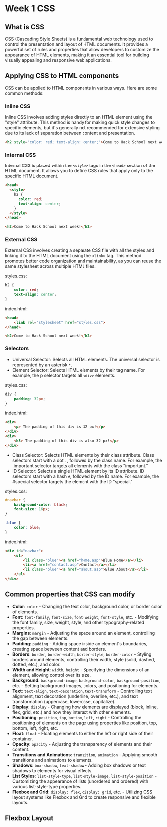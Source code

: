 # Week 1 CSS

## What is CSS

CSS (Cascading Style Sheets) is a fundamental web technology used to control the presentation 
and layout of HTML documents. It provides a powerful set of rules and properties that allow 
developers to customize the appearance of HTML elements, making it an essential tool for building 
visually appealing and responsive web applications.

## Applying CSS to HTML components

CSS can be applied to HTML components in various ways. Here are some common methods:

### Inline CSS

Inline CSS involves adding styles directly to an HTML element using the "style" attribute. 
This method is handy for making quick style changes to specific elements, but it's generally 
not recommended for extensive styling due to its lack of separation between content and presentation.

```html copy showLineNumbers
<h2 style="color: red; text-align: center;">Come to Hack School next week!</h2>
```

### Internal CSS

Internal CSS is placed within the `<style>` tags in the `<head>` section of the HTML document. 
It allows you to define CSS rules that apply only to the specific HTML document.

```html copy showLineNumbers
<head>
  <style>
    h2 {
      color: red;
      text-align: center;
    }
  </style>
</head>

<h2>Come to Hack School next week!</h2>
```

### External CSS

External CSS involves creating a separate CSS file with all the styles and linking it 
to the HTML document using the `<link>` tag. This method promotes better code organization 
and maintainability, as you can reuse the same stylesheet across multiple HTML files.

styles.css:
```css copy showLineNumbers
h2 {
    color: red;
    text-align: center;
}
```

index.html:
```html copy showLineNumbers
<head>
    <link rel="stylesheet" href="styles.css">
</head>

<h2>Come to Hack School next week!</h2>
```

### Selectors

* Universal Selector: Selects all HTML elements. The universal selector is represented by an asterisk `*`.
* Element Selector: Selects HTML elements by their tag name. For example, the p selector targets all `<div>` elements.

styles.css:
```css copy showLineNumbers
div {
    padding: 32px;
}
```

index.html:
```html copy showLineNumbers
<div>
    <p> The padding of this div is 32 px!</p>
</div>
<div>
    <h3> The padding of this div is also 32 px!</p>
</div>
```

* Class Selector: Selects HTML elements by their class attribute. Class selectors start with a dot `.`, 
followed by the class name. For example, the .important selector targets all elements with the class "important."
* ID Selector: Selects a single HTML element by its ID attribute. ID selectors start with a hash `#`, 
followed by the ID name. For example, the #special selector targets the element with the ID "special."

styles.css:
```css copy showLineNumbers
#navbar {
    background-color: black;
    font-size: 16px;
}

.blue {
    color: blue;
}
```

index.html:
```html copy showLineNumbers
<div id="navbar">
    <ul>
        <li class="blue"><a href="home.asp">Blue Home</a></li>
        <li><a href="contact.asp">Contact</a></li>
        <li class="blue"><a href="about.asp">Blue About</a></li>
    </ul>
</div>
```

## Common properties that CSS can modify 

- **Color**: `color` - Changing the text color, background color, or border color of elements.
- **Font**: `font-family`, `font-size`, `font-weight`, `font-style`, etc. - Modifying the font family, size, weight, style, and other typography-related properties.
- **Margins**: `margin` - Adjusting the space around an element, controlling the gap between elements.
- **Padding**: `padding` - Adding space inside an element's boundaries, creating space between content and borders.
- **Borders**: `border`, `border-width`, `border-style`, `border-color` - Styling borders around elements, controlling their width, style (solid, dashed, dotted, etc.), and color.
- **Width and Height**: `width`, `height` - Specifying the dimensions of an element, allowing control over its size.
- **Background**: `background-image`, `background-color`, `background-position`, etc. - Setting background images, colors, and positioning for elements.
- **Text**: `text-align`, `text-decoration`, `text-transform` - Controlling text alignment, text decoration (underline, overline, etc.), and text transformation (uppercase, lowercase, capitalize).
- **Display**: `display` - Changing how elements are displayed (block, inline, flex, grid, etc.) and how they interact with other elements.
- **Positioning**: `position`, `top`, `bottom`, `left`, `right` - Controlling the positioning of elements on the page using properties like position, top, bottom, left, right, etc.
- **Float**: `float` - Floating elements to either the left or right side of their container.
- **Opacity**: `opacity` - Adjusting the transparency of elements and their content.
- **Transitions and Animations**: `transition`, `animation` - Applying smooth transitions and animations to elements.
- **Shadows**: `box-shadow`, `text-shadow` - Adding box shadows or text shadows to elements for visual effects.
- **List Styles**: `list-style-type`, `list-style-image`, `list-style-position` - Customizing the appearance of lists (unordered and ordered) with various list-style-type properties.
- **Flexbox and Grid**: `display: flex`, `display: grid`, etc. - Utilizing CSS layout systems like Flexbox and Grid to create responsive and flexible layouts.

## Flexbox Layout
